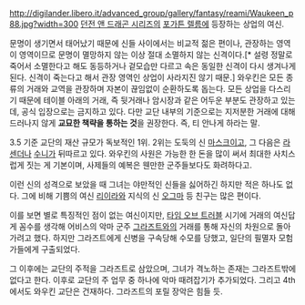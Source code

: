 http://digilander.libero.it/advanced_group/gallery/fantasy/reami/Waukeen_p88.jpg?width=300
[[던전 앤 드래곤 시리즈]]의 [[포가튼 렐름]]에 등장하는 상업의 여신.

문명이 생기면서 태어났기 때문에 신들 사이에서는 비교적 젊은 편이나, 관장하는 영역이 영역이므로 문명이 멸망하지 않는 이상 절대 소멸하지 않는 신격이다.[* 설령 정말로 죽어서 소멸한다고 해도 동등하거나 겉모습만 다르고 속은 동일한 신격이 다시 생겨나게 된다. 신격이 죽는다고 해서 관장 영역인 상업이 사라지진 않기 때문.] 와우킨은 모든 종류의 거래와 교역을 관장하며 자본이 끊임없이 순환하도록 돕는다. 모든 상업을 다스리기 때문에 테이블 아래의 거래, 즉 뒷거래나 암시장과 같은 어두운 부분도 관장하고 있는데, 공식 입장으로는 금지하고 있다. 다만 교단 내부의 기준으로는 지저분한 거래에 대해 드러나지 않게 '''교묘한 책략을 통하는 것'''을 권장한다. 즉, 티 안나게 하라는 말. 

3.5 기준 교단의 재산 규모가 독보적인 1위. 2위는 도둑의 신 [[마스크]]이고, 그 다음은 [[라센더]]나 [[수니]]가 뒤따르고 있다. 와우킨의 사원은 가능한 한 돈을 많이 써서 최대한 사치스럽게 짓는 게 기본이며, 사제들의 예복은 웬만한 군주들보다도 화려하다고.

이런 신의 성격으로 보았을 때 그녀는 야만적인 신들을 싫어하긴 하지만 적은 하나도 없다. 그에 비해 기쁨의 여신 [[리이라]]와 지식의 신 [[오그마]] 등 친구는 많은 편이다.

이를 보면 별로 특징적인 점이 없는 여신이지만, [[타임 오브 트러블]] 시기에 거래의 여신답게 꼼수를 생각해 어비스의 악마 군주 [[그라즈트]]와의 거래를 통해 자신의 차원으로 돌아가려고 했다. 하지만 그라즈트에게 신병을 구속당해 수모를 당했고, 일단의 필멸자 모험가들에게 구출되었다. 

그 이후에는 교단의 주적을 그라즈트로 삼았으며, 그녀가 격노하는 존재는 그라즈트밖에 없다고 한다. 이후로 교단의 주 업무 중 하나에 악마 때려잡기가 추가되었다. 그리고 4th에서도 와우킨 교단은 건재하다. 그라즈트의 포릴 장악은 힘들 듯.

